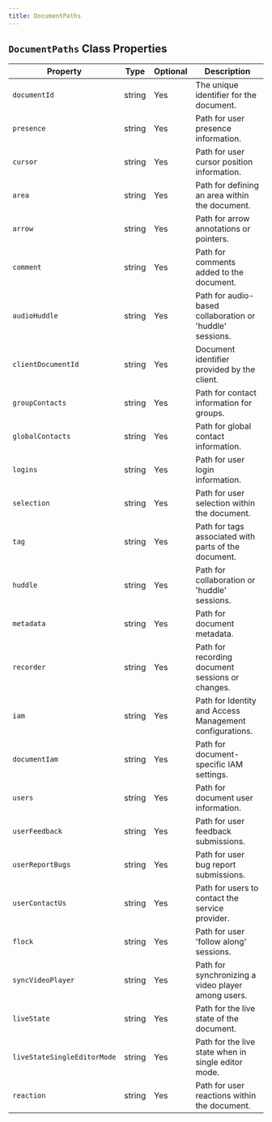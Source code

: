 ```yaml
---
title: DocumentPaths
---
```



## `DocumentPaths` Class Properties

| Property                           | Type    | Optional | Description                                                  |
|------------------------------------|---------|----------|--------------------------------------------------------------|
| `documentId`                       | string  | Yes      | The unique identifier for the document.                      |
| `presence`                         | string  | Yes      | Path for user presence information.                          |
| `cursor`                           | string  | Yes      | Path for user cursor position information.                   |
| `area`                             | string  | Yes      | Path for defining an area within the document.               |
| `arrow`                            | string  | Yes      | Path for arrow annotations or pointers.                      |
| `comment`                          | string  | Yes      | Path for comments added to the document.                     |
| `audioHuddle`                      | string  | Yes      | Path for audio-based collaboration or 'huddle' sessions.     |
| `clientDocumentId`                 | string  | Yes      | Document identifier provided by the client.                  |
| `groupContacts`                    | string  | Yes      | Path for contact information for groups.                     |
| `globalContacts`                   | string  | Yes      | Path for global contact information.                         |
| `logins`                           | string  | Yes      | Path for user login information.                             |
| `selection`                        | string  | Yes      | Path for user selection within the document.                 |
| `tag`                              | string  | Yes      | Path for tags associated with parts of the document.         |
| `huddle`                           | string  | Yes      | Path for collaboration or 'huddle' sessions.                 |
| `metadata`                         | string  | Yes      | Path for document metadata.                                  |
| `recorder`                         | string  | Yes      | Path for recording document sessions or changes.             |
| `iam`                              | string  | Yes      | Path for Identity and Access Management configurations.      |
| `documentIam`                      | string  | Yes      | Path for document-specific IAM settings.                     |
| `users`                            | string  | Yes      | Path for document user information.                          |
| `userFeedback`                     | string  | Yes      | Path for user feedback submissions.                          |
| `userReportBugs`                   | string  | Yes      | Path for user bug report submissions.                        |
| `userContactUs`                    | string  | Yes      | Path for users to contact the service provider.              |
| `flock`                            | string  | Yes      | Path for user 'follow along' sessions.                       |
| `syncVideoPlayer`                  | string  | Yes      | Path for synchronizing a video player among users.           |
| `liveState`                        | string  | Yes      | Path for the live state of the document.                     |
| `liveStateSingleEditorMode`        | string  | Yes      | Path for the live state when in single editor mode.          |
| `reaction`                         | string  | Yes      | Path for user reactions within the document.                 |
